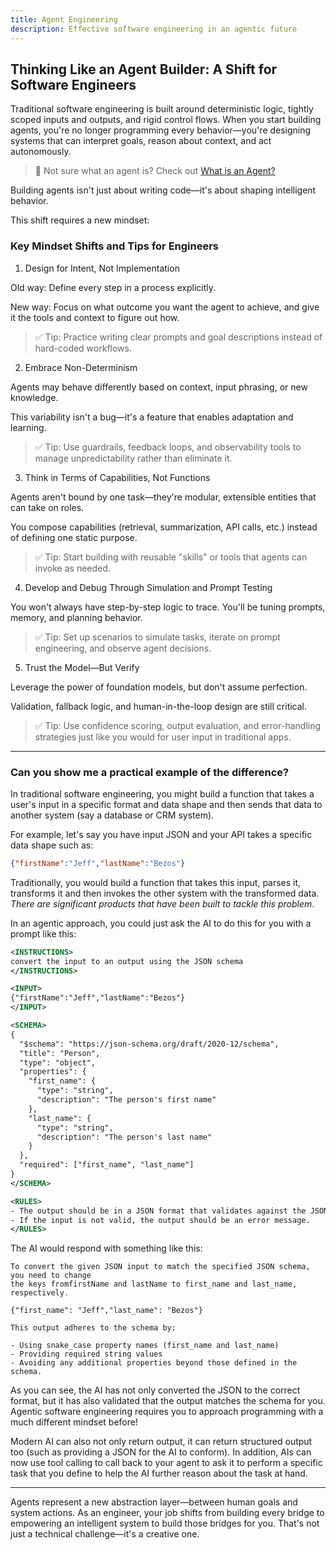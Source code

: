 ```yaml
---
title: Agent Engineering
description: Effective software engineering in an agentic future
---
```


## Thinking Like an Agent Builder: A Shift for Software Engineers

Traditional software engineering is built around deterministic logic, tightly scoped inputs and outputs, and rigid control flows. When you start building agents, you're no longer programming every behavior—you're designing systems that can interpret goals, reason about context, and act autonomously.

> 🤔 Not sure what an agent is? Check out [What is an Agent?](/Guides/what-is-an-agent)

Building agents isn't just about writing code—it's about shaping intelligent behavior.

This shift requires a new mindset:

### Key Mindset Shifts and Tips for Engineers

1. Design for Intent, Not Implementation

Old way: Define every step in a process explicitly.

New way: Focus on what outcome you want the agent to achieve, and give it the tools and context to figure out how.

> ✅ Tip: Practice writing clear prompts and goal descriptions instead of hard-coded workflows.

2. Embrace Non-Determinism

Agents may behave differently based on context, input phrasing, or new knowledge.

This variability isn't a bug—it's a feature that enables adaptation and learning.

> ✅ Tip: Use guardrails, feedback loops, and observability tools to manage unpredictability rather than eliminate it.

3. Think in Terms of Capabilities, Not Functions

Agents aren't bound by one task—they're modular, extensible entities that can take on roles.

You compose capabilities (retrieval, summarization, API calls, etc.) instead of defining one static purpose.

> ✅ Tip: Start building with reusable "skills" or tools that agents can invoke as needed.

4. Develop and Debug Through Simulation and Prompt Testing

You won't always have step-by-step logic to trace. You'll be tuning prompts, memory, and planning behavior.

> ✅ Tip: Set up scenarios to simulate tasks, iterate on prompt engineering, and observe agent decisions.

5. Trust the Model—But Verify

Leverage the power of foundation models, but don't assume perfection.

Validation, fallback logic, and human-in-the-loop design are still critical.

> ✅ Tip: Use confidence scoring, output evaluation, and error-handling strategies just like you would for user input in traditional apps.

----

### Can you show me a practical example of the difference?

In traditional software engineering, you might build a function that takes a user's input in a specific format and data shape and then sends that data to another system (say a database or CRM system).

For example, let's say you have input JSON and your API takes a specific data shape such as:

```json
{"firstName":"Jeff","lastName":"Bezos"}
```

Traditionally, you would build a function that takes this input, parses it, transforms it and then invokes the other system with the transformed data.  _There are significant products that have been built to tackle this problem_.

In an agentic approach, you could just ask the AI to do this for you with a prompt like this:

```xml title="AI Prompt"
<INSTRUCTIONS>
convert the input to an output using the JSON schema
</INSTRUCTIONS>

<INPUT>
{"firstName":"Jeff","lastName":"Bezos"}
</INPUT>

<SCHEMA>
{
  "$schema": "https://json-schema.org/draft/2020-12/schema",
  "title": "Person",
  "type": "object",
  "properties": {
    "first_name": {
      "type": "string",
      "description": "The person's first name"
    },
    "last_name": {
      "type": "string",
      "description": "The person's last name"
    }
  },
  "required": ["first_name", "last_name"]
}
</SCHEMA>

<RULES>
- The output should be in a JSON format that validates against the JSON schema.
- If the input is not valid, the output should be an error message.
</RULES>
```

The AI would respond with something like this:

```ansi title="AI Response"
To convert the given JSON input to match the specified JSON schema, you need to change
the keys fromfirstName and lastName to first_name and last_name, respectively.

{"first_name": "Jeff","last_name": "Bezos"}

This output adheres to the schema by:

- Using snake_case property names (first_name and last_name)
- Providing required string values
- Avoiding any additional properties beyond those defined in the schema.

```

As you can see, the AI has not only converted the JSON to the correct format, but it has also validated that the output matches the schema for you. Agentic software engineering requires you to approach programming with a much different mindset before!

Modern AI can also not only return output, it can return structured output too (such as providing a JSON for the AI to conform).  In addition, AIs can now use tool calling to call back to your agent to ask it to perform a specific task that you define to help the AI further reason about the task at hand.

----

Agents represent a new abstraction layer—between human goals and system actions. As an engineer, your job shifts from building every bridge to empowering an intelligent system to build those bridges for you. That's not just a technical challenge—it's a creative one.
